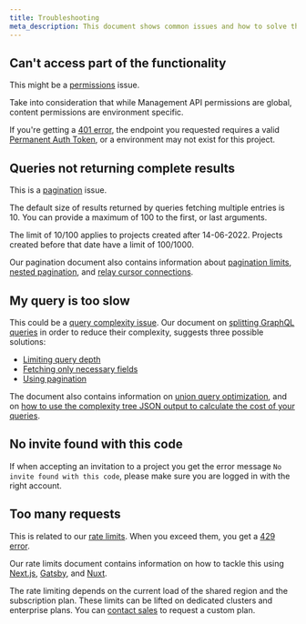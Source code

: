 ```yaml
---
title: Troubleshooting
meta_description: This document shows common issues and how to solve them
---
```



## Can't access part of the functionality

This might be a [permissions](/docs/api-reference/basics/permissions) issue.

Take into consideration that while Management API permissions are global, content permissions are environment specific.

If you're getting a [401 error](/docs/api-reference/basics/errors#401-unauthorized), the endpoint you requested requires a valid [Permanent Auth Token](/docs/api-reference/basics/authorization#permanent-auth-tokens), or a environment may not exist for this project.

## Queries not returning complete results

This is a [pagination](/docs/api-reference/content-api/pagination) issue.

The default size of results returned by queries fetching multiple entries is 10. You can provide a maximum of 100 to the first, or last arguments.

The limit of 10/100 applies to projects created after 14-06-2022. Projects created before that date have a limit of 100/1000.

Our pagination document also contains information about [pagination limits](/docs/api-reference/content-api/pagination#pagination-limits), [nested pagination](/docs/api-reference/content-api/pagination#nested-pagination), and [relay cursor connections](/docs/api-reference/content-api/pagination#relay-cursor-connections).

## My query is too slow

This could be a [query complexity issue](/docs/api-reference/basics/query-complexity). Our document on [splitting GraphQL queries](/docs/api-reference/basics/query-complexity#splitting-gql-queries) in order to reduce their complexity, suggests three possible solutions:

- [Limiting query depth](/docs/api-reference/basics/query-complexity#example-1-limiting-query-depth)
- [Fetching only necessary fields](/docs/api-reference/basics/query-complexity#example-2-fetching-only-necessary-fields)
- [Using pagination](/docs/api-reference/basics/query-complexity#example-3-using-pagination)

The document also contains information on [union query optimization](/docs/api-reference/basics/query-complexity#union-queries), and on [how to use the complexity tree JSON output to calculate the cost of your queries](/docs/api-reference/basics/query-complexity#complexity-tree-json-output).

## No invite found with this code

If when accepting an invitation to a project you get the error message `No invite found with this code`, please make sure you are logged in with the right account.

## Too many requests

This is related to our [rate limits](/docs/api-reference/basics/rate-limits). When you exceed them, you get a [429 error](/docs/api-reference/basics/errors#429-too-many-requests).

Our rate limits document contains information on how to tackle this using [Next.js](/docs/api-reference/basics/rate-limits#nextjs), [Gatsby](/docs/api-reference/basics/rate-limits#gatsby), and [Nuxt](/docs/api-reference/basics/rate-limits#nuxt).

<Card theme="info">

The rate limiting depends on the current load of the shared region and the subscription plan. These limits can be lifted on dedicated clusters and enterprise plans. You can [contact sales](/contact) to request a custom plan.

</Card>
